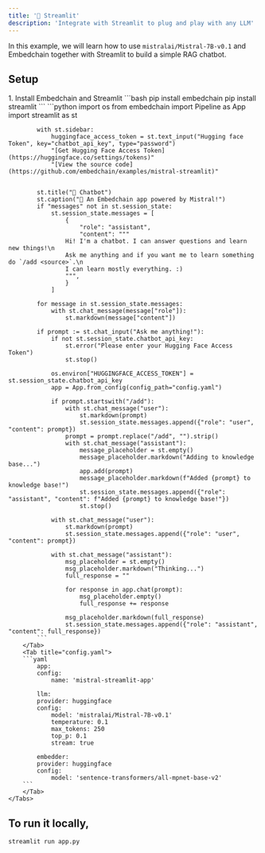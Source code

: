 ```yaml
---
title: '🚀 Streamlit'
description: 'Integrate with Streamlit to plug and play with any LLM'
---
```


In this example, we will learn how to use `mistralai/Mistral-7B-v0.1` and Embedchain together with Streamlit to build a simple RAG chatbot.

## Setup

<Accordion title="Customize using code.">
    1. Install Embedchain and Streamlit
    ```bash
    pip install embedchain
    pip install streamlit
    ```
    <Tabs>
        <Tab title="app.py">
        ```python
            import os
            from embedchain import Pipeline as App
            import streamlit as st

            with st.sidebar:
                huggingface_access_token = st.text_input("Hugging face Token", key="chatbot_api_key", type="password")
                "[Get Hugging Face Access Token](https://huggingface.co/settings/tokens)"
                "[View the source code](https://github.com/embedchain/examples/mistral-streamlit)"


            st.title("💬 Chatbot")
            st.caption("🚀 An Embedchain app powered by Mistral!")
            if "messages" not in st.session_state:
                st.session_state.messages = [
                    {
                        "role": "assistant",
                        "content": """
                    Hi! I'm a chatbot. I can answer questions and learn new things!\n
                    Ask me anything and if you want me to learn something do `/add <source>`.\n
                    I can learn mostly everything. :)
                    """,
                    }
                ]

            for message in st.session_state.messages:
                with st.chat_message(message["role"]):
                    st.markdown(message["content"])

            if prompt := st.chat_input("Ask me anything!"):
                if not st.session_state.chatbot_api_key:
                    st.error("Please enter your Hugging Face Access Token")
                    st.stop()

                os.environ["HUGGINGFACE_ACCESS_TOKEN"] = st.session_state.chatbot_api_key
                app = App.from_config(config_path="config.yaml")

                if prompt.startswith("/add"):
                    with st.chat_message("user"):
                        st.markdown(prompt)
                        st.session_state.messages.append({"role": "user", "content": prompt})
                    prompt = prompt.replace("/add", "").strip()
                    with st.chat_message("assistant"):
                        message_placeholder = st.empty()
                        message_placeholder.markdown("Adding to knowledge base...")
                        app.add(prompt)
                        message_placeholder.markdown(f"Added {prompt} to knowledge base!")
                        st.session_state.messages.append({"role": "assistant", "content": f"Added {prompt} to knowledge base!"})
                        st.stop()

                with st.chat_message("user"):
                    st.markdown(prompt)
                    st.session_state.messages.append({"role": "user", "content": prompt})

                with st.chat_message("assistant"):
                    msg_placeholder = st.empty()
                    msg_placeholder.markdown("Thinking...")
                    full_response = ""

                    for response in app.chat(prompt):
                        msg_placeholder.empty()
                        full_response += response

                    msg_placeholder.markdown(full_response)
                    st.session_state.messages.append({"role": "assistant", "content": full_response})
            ```
        </Tab>
        <Tab title="config.yaml">
        ```yaml
            app:
            config:
                name: 'mistral-streamlit-app'

            llm:
            provider: huggingface
            config:
                model: 'mistralai/Mistral-7B-v0.1'
                temperature: 0.1
                max_tokens: 250
                top_p: 0.1
                stream: true

            embedder:
            provider: huggingface
            config:
                model: 'sentence-transformers/all-mpnet-base-v2'
        ```
        </Tab>
    </Tabs>
</Accordion>

## To run it locally,

```bash
streamlit run app.py
```
